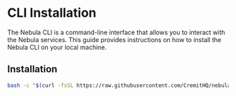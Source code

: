 
# CLI Installation

The Nebula CLI is a command-line interface that allows you to interact with the Nebula services.
This guide provides instructions on how to install the Nebula CLI on your local machine.

## Installation

```bash
bash -c "$(curl -fsSL https://raw.githubusercontent.com/CremitHQ/nebula/main/scripts/cli_install.sh)"
```
